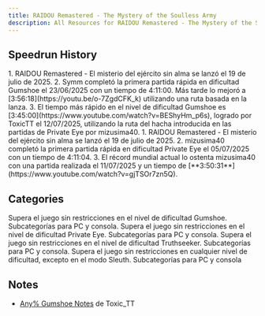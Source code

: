```yaml
---
title: RAIDOU Remastered - The Mystery of the Soulless Army
description: All Resources for RAIDOU Remastered - The Mystery of the Soulless Army
---
```



<DocsHero 
    content="RAIDOU Remastered - El misterio del ejército sin alma es una nueva versión del primer título de la serie Raidou, lanzado en 2025 en todas las plataformas. Se han actualizado las mecánicas de combate para que coincidan con las de Raidou 2 y se han añadido otras características que mejoran la calidad de vida."
    srcUrl={cover}
    alt="RAIDOU Remastered - The Mystery of the Soulless Army Cover"
/>

<LinkCard title="Leaderboards" href="https://www.speedrun.com/raidou1r" description="See all the submitted runs on Speedrun.com"/>

## Speedrun History
<Tabs>
    <TabItem label="Gumshoe">
        1. RAIDOU Remastered - El misterio del ejército sin alma se lanzó el 19 de julio de 2025.
        2. Symm completó la primera partida rápida en dificultad Gumshoe el 23/06/2025 con un tiempo de 4:11:00. Más tarde lo mejoró a [3:56:18](https://youtu.be/o-7ZgdCFK_k) utilizando una ruta basada en la lanza.
        3. El tiempo más rápido en el nivel de dificultad Gumshoe es [3:45:00](https://www.youtube.com/watch?v=BEShyHm_p6s), logrado por ToxicTT el 12/07/2025, utilizando la ruta del hacha introducida en las partidas de Private Eye por mizusima40.
    </TabItem>
    <TabItem label="Private Eye">
        1. RAIDOU Remastered - El misterio del ejército sin alma se lanzó el 19 de julio de 2025.
2. mizusima40 completó la primera partida rápida en dificultad Private Eye el 05/07/2025 con un tiempo de 4:11:04.
        3. El récord mundial actual lo ostenta mizusima40 con una partida realizada el 11/07/2025 y un tiempo de [**3:50:31**](https://www.youtube.com/watch?v=gjTSOr7zn5Q).
    
</TabItem>
</Tabs>

## Categories
<CardGrid>
    <Card title="Gumshoe">Supera el juego sin restricciones en el nivel de dificultad Gumshoe. Subcategorías para PC y consola.</Card>
    <Card title="Private Eye">Supera el juego sin restricciones en el nivel de dificultad Private Eye. Subcategorías para PC y consola.</Card>
    <Card title="Truthseeker">Supera el juego sin restricciones en el nivel de dificultad Truthseeker. Subcategorías para PC y consola.</Card>
    <Card title="NG+">Supera el juego sin restricciones en cualquier nivel de dificultad, excepto en el modo Sleuth. Subcategorías para PC y consola</Card>
</CardGrid>

## Notes
- [Any% Gumshoe Notes](https://drive.google.com/file/d/1ADd3FbffLHRoiX_XVW79vYpRD3ZcB5zn/view?usp=sharing) de Toxic_TT